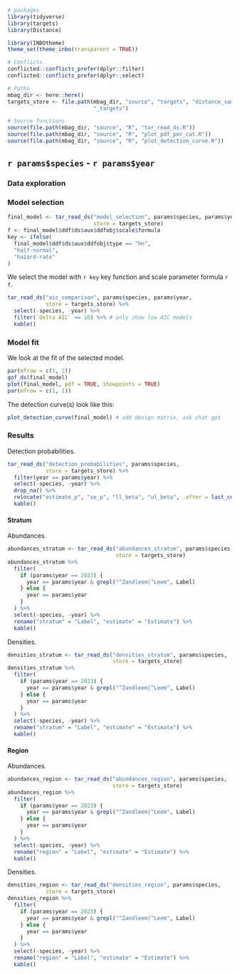 
```r
# packages
library(tidyverse)
library(targets)
library(Distance)

library(INBOtheme)
theme_set(theme_inbo(transparent = TRUE))

# Conflicts
conflicted::conflicts_prefer(dplyr::filter)
conflicted::conflicts_prefer(dplyr::select)

# Paths
mbag_dir <- here::here()
targets_store <- file.path(mbag_dir, "source", "targets", "distance_sampling",
                           "_targets")

# Source functions
source(file.path(mbag_dir, "source", "R", "tar_read_ds.R"))
source(file.path(mbag_dir, "source", "R", "plot_pdf_per_cat.R"))
source(file.path(mbag_dir, "source", "R", "plot_detection_curve.R"))
```

## `r params$species` - `r params$year`
### Data exploration

### Model selection

```r
final_model <- tar_read_ds("model_selection", params$species, params$year,
                           store = targets_store)
f <- final_model$ddf$ds$aux$ddfobj$scale$formula
key <- ifelse(
  final_model$ddf$ds$aux$ddfobj$type == "hn",
  "half-normal",
  "hazard-rate"
)
```

We select the model with `r key` key function and scale parameter formula `r f`.

```r
tar_read_ds("aic_comparison", params$species, params$year,
            store = targets_store) %>%
  select(-species, -year) %>%
  filter(`Delta AIC` <= 10) %>% # only show low AIC models
  kable()
```

### Model fit

We look at the fit of the selected model.

```r
par(mfrow = c(1, 2))
gof_ds(final_model)
plot(final_model, pdf = TRUE, showpoints = TRUE)
par(mfrow = c(1, 1))
```

The detection curve(s) look like this:

```r
plot_detection_curve(final_model) # add design matrix, ask chat gpt
```

### Results

Detection probabilities.

```r
tar_read_ds("detection_probabilities", params$species,
            store = targets_store) %>%
  filter(year == params$year) %>%
  select(-species, -year) %>%
  drop_na() %>%
  relocate("estimate_p", "se_p", "ll_beta", "ul_beta", .after = last_col()) %>%
  kable()
```

#### Stratum

Abundances.

```r
abundances_stratum <- tar_read_ds("abundances_stratum", params$species,
                                  store = targets_store)
abundances_stratum %>%
  filter(
    if (params$year == 2023) {
      year == params$year & grepl("^Zandleem|^Leem", Label)
    } else {
      year == params$year
    }
  ) %>%
  select(-species, -year) %>%
  rename("stratum" = "Label", "estimate" = "Estimate") %>%
  kable()
```

Densities.

```r
densities_stratum <- tar_read_ds("densities_stratum", params$species,
                                 store = targets_store)
densities_stratum %>%
  filter(
    if (params$year == 2023) {
      year == params$year & grepl("^Zandleem|^Leem", Label)
    } else {
      year == params$year
    }
  ) %>%
  select(-species, -year) %>%
  rename("stratum" = "Label", "estimate" = "Estimate") %>%
  kable()
```

#### Region

Abundances.

```r
abundances_region <- tar_read_ds("abundances_region", params$species,
                                 store = targets_store)
abundances_region %>%
  filter(
    if (params$year == 2023) {
      year == params$year & grepl("^Zandleem|^Leem", Label)
    } else {
      year == params$year
    }
  ) %>%
  select(-species, -year) %>%
  rename("region" = "Label", "estimate" = "Estimate") %>%
  kable()
```

Densities.

```r
densities_region <- tar_read_ds("densities_region", params$species,
            store = targets_store)
densities_region %>%
  filter(
    if (params$year == 2023) {
      year == params$year & grepl("^Zandleem|^Leem", Label)
    } else {
      year == params$year
    }
  ) %>%
  select(-species, -year) %>%
  rename("region" = "Label", "estimate" = "Estimate") %>%
  kable()
```
